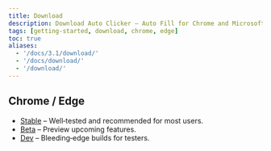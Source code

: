 ```yaml
---
title: Download
description: Download Auto Clicker – Auto Fill for Chrome and Microsoft Edge
tags: [getting-started, download, chrome, edge]
toc: true
aliases:
  - '/docs/3.1/download/'
  - '/docs/download/'
  - '/download/'
---
```


## Chrome / Edge

- [Stable]([[config:download.stable]]) – Well‑tested and recommended for most users.
- [Beta]([[config:download.beta]]) – Preview upcoming features.
- [Dev]([[config:download.dev]]) – Bleeding‑edge builds for testers.
